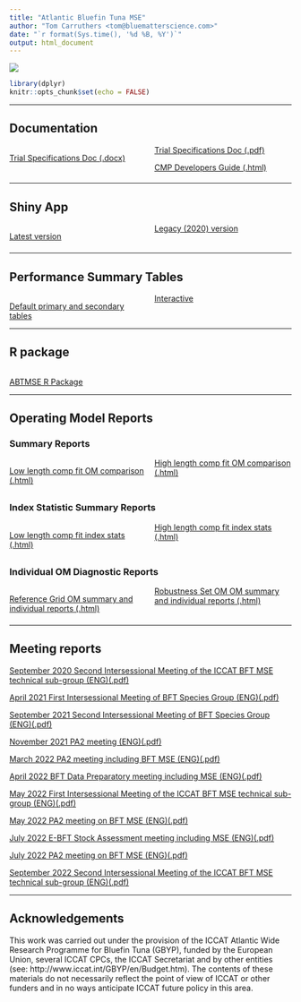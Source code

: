 ```yaml
---
title: "Atlantic Bluefin Tuna MSE"
author: "Tom Carruthers <tom@bluematterscience.com>"
date: "`r format(Sys.time(), '%d %B, %Y')`"
output: html_document
---
```


![](img/Bluefin-big.jpg)

<style>
  .col2 {
    columns: 2 200px;         /* number of columns and width in pixels*/
    -webkit-columns: 2 200px; /* chrome, safari */
    -moz-columns: 2 200px;    /* firefox */
  }
  .col3 {
    columns: 3 100px;
    -webkit-columns: 3 100px;
    -moz-columns: 3 100px;
  }
  .col4 {
    columns: 4 100px;
    -webkit-columns: 4 100px;
    -moz-columns: 4 100px;
  }
</style>

```r
library(dplyr)
knitr::opts_chunk$set(echo = FALSE)


```

***

## Documentation 
<div class="col2">

[Trial Specifications Doc (.docx)](TS/TSD.docx)

[Trial Specifications Doc (.pdf)](TS/TSD.pdf)


[CMP Developers Guide (.html)](cMPdevelopment/CMP-Developers-Guide.html)


</div>

***

## Shiny App

<div class="col2">

[Latest version](https://apps.bluematterscience.com/ABTMSE/)

[Legacy (2020) version](https://apps.bluematterscience.com/ABTMSE_2020/)

</div>

***

## Performance Summary Tables

<div class="col2">

[Default primary and secondary tables](https://apps.bluematterscience.com/ABTMSE_Performance/)

[Interactive](https://apps.bluematterscience.com/ABTMSE_Performance2/)

</div>

***

## R package
<div class="col2">

[ABTMSE R Package](https://drive.google.com/drive/folders/1ZR3IudYH8ABcweWO_hWbO1uhImFzFFPm?usp=sharing)

</div>

***

## Operating Model Reports

### Summary Reports

<div class="col2">

[Low length comp fit OM comparison (.html)](Reports/OM_Summary/New_Lcomp_L_summary.html)

[High length comp fit OM comparison (.html)](Reports/OM_Summary/New_Lcomp_H_summary.html)


</div>



### Index Statistic Summary Reports
<div class="col2">

[Low length comp fit index stats (.html)](Reports/OM_Summary/New_Lcomp_L_Index_Fit.html)

[High length comp fit index stats (.html)](Reports/OM_Summary/New_Lcomp_H_Index_Fit.html)


</div>

### Individual OM Diagnostic Reports

<div class="col2">

[Reference Grid OM summary and individual reports (.html)](https://drive.google.com/drive/folders/1sp8yscoGExoLle5GlNs1vG40E6bjb0V2?usp=sharing)

[Robustness Set OM OM summary and individual reports (.html)](https://drive.google.com/drive/folders/192oFZT1SuDL6gA27IHUM4KVLgLyiHnPP?usp=sharing)

</div>

***

## Meeting reports

[September 2020 Second Intersessional Meeting of the ICCAT BFT MSE technical sub-group (ENG)(.pdf)](Reports/Meeting/2020_BFTMSETG_2_ENG.pdf)

[April 2021 First Intersessional Meeting of BFT Species Group (ENG)(.pdf)](Reports/Meeting/2021_BFT1_ENG.pdf)

[September 2021 Second Intersessional Meeting of BFT Species Group (ENG)(.pdf)](Reports/Meeting/2021_BFT2_ENG.pdf)

[November 2021 PA2 meeting  (ENG)(.pdf)](Reports/Meeting/2021_PA2Nov_ENG.pdf)

[March 2022 PA2 meeting including BFT MSE  (ENG)(.pdf)](Reports/Meeting/2022_PA2Mar_ENG.pdf)

[April 2022 BFT Data Preparatory meeting including MSE (ENG)(.pdf)](Reports/Meeting/2022_BFT_DP_ENG.pdf)

[May 2022 First Intersessional Meeting of the ICCAT BFT MSE technical sub-group (ENG)(.pdf)](Reports/Meeting/2022_BFTMSE1_ENG.pdf)

[May 2022 PA2 meeting on BFT MSE  (ENG)(.pdf)](Reports/Meeting/2022_PA2May_ENG.pdf)

[July 2022 E-BFT Stock Assessment meeting including MSE (ENG)(.pdf)](Reports/Meeting/2022_EBFT_SA_ENG.pdf)

[July 2022 PA2 meeting on BFT MSE  (ENG)(.pdf)](Reports/Meeting/2022_PA2Jul_ENG.pdf)

[September 2022 Second Intersessional Meeting of the ICCAT BFT MSE technical sub-group (ENG)(.pdf)](Reports/Meeting/2022_BFTMSE2_ENG.pdf)

***


## Acknowledgements

This work was carried out under the provision of the ICCAT Atlantic Wide Research Programme for Bluefin Tuna (GBYP), funded by the European Union, several ICCAT CPCs, the ICCAT Secretariat and by other entities (see: http://www.iccat.int/GBYP/en/Budget.htm). The contents of these materials do not necessarily reflect the point of view of ICCAT or other funders and in no ways anticipate ICCAT future policy in this area.


&nbsp;
&nbsp;
&nbsp;
&nbsp;
&nbsp;
&nbsp;

